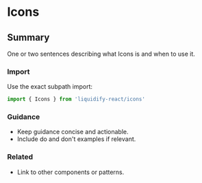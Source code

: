 # Icons
## Summary
One or two sentences describing what Icons is and when to use it.

### Import
Use the exact subpath import:

```ts
import { Icons } from 'liquidify-react/icons'
```

### Guidance
- Keep guidance concise and actionable.
- Include do and don't examples if relevant.

### Related
- Link to other components or patterns.
